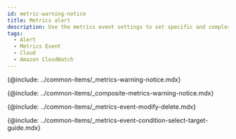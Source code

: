 ```yaml
---
id: metric-warning-notice
title: Metrics alert
description: Use the metrics event settings to set specific and complex events.
tags:
  - Alert
  - Metrics Event
  - Cloud
  - Amazon CloudWatch
---
```


{@include: ../common-items/_metrics-warning-notice.mdx}  

{@include: ../common-items/_composite-metrics-warning-notice.mdx} 

{@include: ../common-items/_metrics-event-modify-delete.mdx}

{@include: ../common-items/_metrics-event-condition-select-target-guide.mdx}
